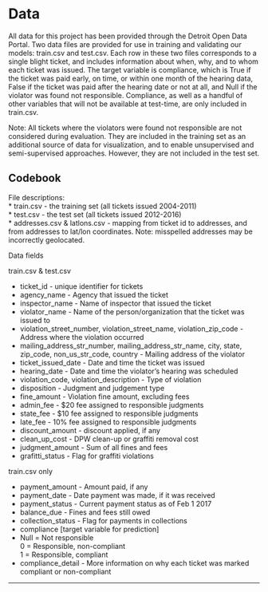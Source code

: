 # Data
All data for this project has been provided through the Detroit Open Data Portal. Two data files are provided for use in training and validating our models: train.csv and test.csv. Each row in these two files corresponds to a single blight ticket, and includes information about when, why, and to whom each ticket was issued. The target variable is compliance, which is True if the ticket was paid early, on time, or within one month of the hearing data, False if the ticket was paid after the hearing date or not at all, and Null if the violator was found not responsible. Compliance, as well as a handful of other variables that will not be available at test-time, are only included in train.csv.

Note: All tickets where the violators were found not responsible are not considered during evaluation. They are included in the training set as an additional source of data for visualization, and to enable unsupervised and semi-supervised approaches. However, they are not included in the test set.

## Codebook

File descriptions:  
* train.csv - the training set (all tickets issued 2004-2011)   
* test.csv - the test set (all tickets issued 2012-2016)  
* addresses.csv & latlons.csv - mapping from ticket id to addresses, and from addresses to lat/lon coordinates. Note: misspelled addresses may be incorrectly geolocated.  

Data fields

train.csv & test.csv

* ticket_id - unique identifier for tickets   
* agency_name - Agency that issued the ticket  
* inspector_name - Name of inspector that issued the ticket  
* violator_name - Name of the person/organization that the ticket was issued to   
* violation_street_number, violation_street_name, violation_zip_code - Address where the violation occurred  
* mailing_address_str_number, mailing_address_str_name, city, state, zip_code, non_us_str_code, country - Mailing address of the violator  
* ticket_issued_date - Date and time the ticket was issued   
* hearing_date - Date and time the violator's hearing was scheduled   
* violation_code, violation_description - Type of violation   
* disposition - Judgment and judgement type   
* fine_amount - Violation fine amount, excluding fees   
* admin_fee - $20 fee assigned to responsible judgments   
* state_fee - $10 fee assigned to responsible judgments   
* late_fee - 10% fee assigned to responsible judgments   
* discount_amount - discount applied, if any   
* clean_up_cost - DPW clean-up or graffiti removal cost   
* judgment_amount - Sum of all fines and fees   
* grafitti_status - Flag for graffiti violations   


train.csv only    

* payment_amount - Amount paid, if any  
* payment_date - Date payment was made, if it was received   
* payment_status - Current payment status as of Feb 1 2017   
* balance_due - Fines and fees still owed  
* collection_status - Flag for payments in collections   
* compliance [target variable for prediction]   
+ Null = Not responsible  
 0 = Responsible, non-compliant  
 1 = Responsible, compliant  
* compliance_detail - More information on why each ticket was marked compliant or non-compliant  

***